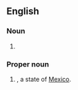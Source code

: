 ==English==

===Noun===
{{en-noun|-}}

# {{initialism of|cartilage-hair hypoplasia|lang=en}}

===Proper noun===
{{en-proper noun}}

# {{abbreviation of|Chihuahua|lang=en|nodot=1}}, a state of [[Mexico]].